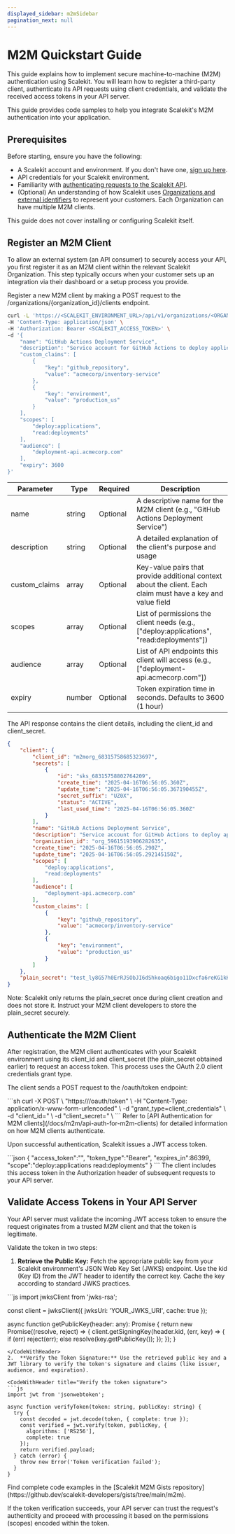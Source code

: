```yaml
---
displayed_sidebar: m2mSidebar
pagination_next: null
---
```


# M2M Quickstart Guide

This guide explains how to implement secure machine-to-machine (M2M) authentication using Scalekit. You will learn how to register a third-party client, authenticate its API requests using client credentials, and validate the received access tokens in your API server.

This guide provides code samples to help you integrate Scalekit's M2M authentication into your application.

## Prerequisites

Before starting, ensure you have the following:

*   A Scalekit account and environment. If you don't have one, [sign up here](https://app.scalekit.com/ws/signup).
*   API credentials for your Scalekit environment.
*   Familiarity with [authenticating requests to the Scalekit API](/docs/m2m/authenticate-scalekit-api).
*   (Optional) An understanding of how Scalekit uses [Organizations and external identifiers](/m2m/external-ids-and-metadata) to represent your customers. Each Organization can have multiple M2M clients.

This guide does not cover installing or configuring Scalekit itself.

## Register an M2M Client

To allow an external system (an API consumer) to securely access your API, you first register it as an M2M client within the relevant Scalekit Organization. This step typically occurs when your customer sets up an integration via their dashboard or a setup process you provide.

Register a new M2M client by making a POST request to the <SimpleCode>/organizations/&#123;organization_id&#125;/clients</SimpleCode> endpoint.

<CodeWithHeader title="Register an M2M client">

```sh
curl -L 'https://<SCALEKIT_ENVIRONMENT_URL>/api/v1/organizations/<ORGANIZATION_ID>/clients' \
-H 'Content-Type: application/json' \
-H 'Authorization: Bearer <SCALEKIT_ACCESS_TOKEN>' \
-d '{
    "name": "GitHub Actions Deployment Service",
    "description": "Service account for GitHub Actions to deploy applications to production",
    "custom_claims": [
        {
            "key": "github_repository",
            "value": "acmecorp/inventory-service"
        },
        {
            "key": "environment",
            "value": "production_us"
        }
    ],
    "scopes": [
        "deploy:applications",
        "read:deployments"
    ],
    "audience": [
        "deployment-api.acmecorp.com"
    ],
    "expiry": 3600
}'
```
</CodeWithHeader>


| Parameter | Type | Required | Description |
|-----------|------|----------|-------------|
| <SimpleCode>name</SimpleCode> | string | Optional | A descriptive name for the M2M client (e.g., "GitHub Actions Deployment Service") |
| <SimpleCode>description</SimpleCode> | string | Optional | A detailed explanation of the client's purpose and usage |
| <SimpleCode>custom_claims</SimpleCode> | array | Optional | Key-value pairs that provide additional context about the client. Each claim must have a <SimpleCode>key</SimpleCode> and <SimpleCode>value</SimpleCode> field |
| <SimpleCode>scopes</SimpleCode> | array | Optional | List of permissions the client needs (e.g., ["deploy:applications", "read:deployments"]) |
| <SimpleCode>audience</SimpleCode> | array | Optional | List of API endpoints this client will access (e.g., ["deployment-api.acmecorp.com"]) |
| <SimpleCode>expiry</SimpleCode> | number | Optional | Token expiration time in seconds. Defaults to 3600 (1 hour) |

The API response contains the client details, including the <SimpleCode>client_id</SimpleCode> and <SimpleCode>client_secret</SimpleCode>.

<CodeWithHeader title="Register an M2M client API response">

```json
{
    "client": {
        "client_id": "m2morg_68315758685323697",
        "secrets": [
            {
                "id": "sks_68315758802764209",
                "create_time": "2025-04-16T06:56:05.360Z",
                "update_time": "2025-04-16T06:56:05.367190455Z",
                "secret_suffix": "UZ0X",
                "status": "ACTIVE",
                "last_used_time": "2025-04-16T06:56:05.360Z"
            }
        ],
        "name": "GitHub Actions Deployment Service",
        "description": "Service account for GitHub Actions to deploy applications to production",
        "organization_id": "org_59615193906282635",
        "create_time": "2025-04-16T06:56:05.290Z",
        "update_time": "2025-04-16T06:56:05.292145150Z",
        "scopes": [
            "deploy:applications",
            "read:deployments"
        ],
        "audience": [
            "deployment-api.acmecorp.com"
        ],
        "custom_claims": [
            {
                "key": "github_repository",
                "value": "acmecorp/inventory-service"
            },
            {
                "key": "environment",
                "value": "production_us"
            }
        ]
    },
    "plain_secret": "test_ly8G57h0ErRJSObJI6dShkoaq6bigo11Dxcfa6reKG1kKNVbqBKW4H5Ctmb5UZ0X"
}
```
</CodeWithHeader>

Note: Scalekit only returns the <SimpleCode>plain_secret</SimpleCode> once during client creation and does not store it. Instruct your M2M client developers to store the <SimpleCode>plain_secret</SimpleCode> securely.

## Authenticate the M2M Client

After registration, the M2M client authenticates with your Scalekit environment using its <SimpleCode>client_id</SimpleCode> and <SimpleCode>client_secret</SimpleCode> (the <SimpleCode>plain_secret</SimpleCode> obtained earlier) to request an access token. This process uses the OAuth 2.0 client credentials grant type.

The client sends a POST request to the <SimpleCode>/oauth/token</SimpleCode> endpoint:

<CodeWithHeader title="Authenticate the M2M client">
```sh
curl -X POST \
  "https://<SCALEKIT_ENVIRONMENT_URL>/oauth/token" \
  -H "Content-Type: application/x-www-form-urlencoded" \
  -d "grant_type=client_credentials" \
  -d "client_id=<M2M_CLIENT_ID>" \
  -d "client_secret=<M2M_CLIENT_SECRET>" \
```
</CodeWithHeader>
Refer to [API Authentication for M2M clients](/docs/m2m/api-auth-for-m2m-clients) for detailed information on how M2M clients authenticate.

Upon successful authentication, Scalekit issues a JWT access token.

<CodeWithHeader title="Access token response">
```json
{
  "access_token":"<M2M_JWT_ACCESS_TOKEN>",
  "token_type":"Bearer",
  "expires_in":86399,
  "scope":"deploy:applications read:deployments"
}
```
</CodeWithHeader>
The client includes this access token in the <SimpleCode>Authorization</SimpleCode> header of subsequent requests to your API server.

## Validate Access Tokens in Your API Server

Your API server must validate the incoming JWT access token to ensure the request originates from a trusted M2M client and that the token is legitimate.

Validate the token in two steps:

1.  **Retrieve the Public Key:** Fetch the appropriate public key from your Scalekit environment's JSON Web Key Set (JWKS) endpoint. Use the <SimpleCode>kid</SimpleCode> (Key ID) from the JWT header to identify the correct key. Cache the key according to standard JWKS practices.

<CodeWithHeader title="Retrieve the public key">
```js
import jwksClient from 'jwks-rsa';

const client = jwksClient({
  jwksUri: 'YOUR_JWKS_URI',
  cache: true
});

async function getPublicKey(header: any): Promise<string> {
  return new Promise((resolve, reject) => {
    client.getSigningKey(header.kid, (err, key) => {
      if (err) reject(err);
      else resolve(key.getPublicKey());
    });
  });
}
```
</CodeWithHeader>
2.  **Verify the Token Signature:** Use the retrieved public key and a JWT library to verify the token's signature and claims (like issuer, audience, and expiration).

<CodeWithHeader title="Verify the token signature">
```js
import jwt from 'jsonwebtoken';

async function verifyToken(token: string, publicKey: string) {
  try {
    const decoded = jwt.decode(token, { complete: true });
    const verified = jwt.verify(token, publicKey, {
      algorithms: ['RS256'],
      complete: true
    });
    return verified.payload;
  } catch (error) {
    throw new Error('Token verification failed');
  }
}
```
</CodeWithHeader>
Find complete code examples in the [Scalekit M2M Gists repository](https://github.dev/scalekit-developers/gists/tree/main/m2m).

If the token verification succeeds, your API server can trust the request's authenticity and proceed with processing it based on the permissions (scopes) encoded within the token.
